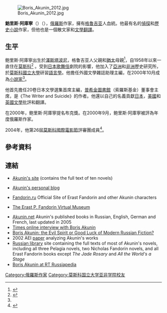 [[File:Boris_Akunin_2012.jpg|thumb]]

'''鮑里斯·阿庫寧'''（{{lang-ru|Борис Акунин}}）（{{bd|1956年|5月20日}}），[[俄羅斯|俄羅斯]]作家，擁有[[格鲁吉亚|格鲁吉亚]]人血統。他最有名的[[偵探|偵探]]和[[歷史小說|歷史小說]]作家，但他也是一個散文家和[[文學|文學]][[翻譯|翻譯]]。

==生平==
鲍里斯·阿庫寧出生於[[澤斯塔波尼|澤斯塔波尼]]，格鲁吉亚人父親和[[猶太|猶太]]母親<ref>{{cite web |author=borisakunin 29 мая, 2011 |url=http://borisakunin.livejournal.com/22718.html |title=Любовь к истории - Фото как хокку (или танка): конкурс |publisher=Borisakunin.livejournal.com |date=2011-04-29 |accessdate=2012-07-14 |archive-date=2012-03-24 |archive-url=https://web.archive.org/web/20120324034948/http://borisakunin.livejournal.com/22718.html |dead-url=no }}</ref>，自1958年以來一直住在[[莫斯科|莫斯科]]<ref name="lenta">{{cite web|url=http://www.lenta.ru/lib/14183665/|title=Чхартишвили, Григорий|work=Collection of materials by [[Lenta.ru|Lenta.ru]]|language=ru|accessdate=26 November 2009|archive-date=2020-10-29|archive-url=https://web.archive.org/web/20201029112237/https://lenta.ru/lib/14183665/|dead-url=no}}</ref> 。受到[[日本|日本]][[歌舞伎|歌舞伎]]劇院的影響，他加入了[[亞洲|亞洲]]和[[非洲|非洲]]歷史研究所，於[[莫斯科國立大學|莫斯科國立大學]]研習[[語言學|語言學]]。他擔任外國文學雜誌助理主編，在2000年10月成為[[小說家|小說家]]<ref name="lenta" />。

他首先擔任20卷日本文學選集首席主編，[[普希金|普希金]][[圖書館|圖書館]]（索羅斯基金）董事會主席，是《The Writer and Suicide》的作者。他還以自己的名義貢獻[[日本|日本]]，[[美國|美國]]和[[英國文學|英國文學]]批評和翻譯。


在2000年，鲍里斯·阿庫寧提名布克獎。在2000年9月，鲍里斯·阿庫寧被評為年度俄羅斯作家。

2004年，他第26屆[[莫斯科國際電影節|莫斯科國際電影節]]評審團成員<ref name="Moscow2004">{{cite web |url=http://www.moscowfilmfestival.ru/miff34/eng/archives/?year=2004 |title=26th Moscow International Film Festival (2004) |accessdate=2013-04-06 |work=MIFF |deadurl=yes |archiveurl=https://web.archive.org/web/20130403123603/http://moscowfilmfestival.ru/miff34/eng/archives/?year=2004 |archivedate=2013-04-03 }}</ref>。

==參考資料==
{{Reflist}}

==連結==
{{Commons category|Boris Akunin}}
*{{Ru icon}} [http://akunin.ru/ Akunin's site] {{Wayback|url=http://akunin.ru/ |date=20110902035604 }} (contains the full text of ten novels)
*{{Ru icon}} [https://web.archive.org/web/20110423005618/http://borisakunin.livejournal.com/ Akunin's personal blog]
*{{Ru icon}} [https://web.archive.org/web/20131104171044/http://www.fandorin.ru/ Fandorin.ru] Official Site of Erast Fandorin and other Akunin characters
*{{Ru icon}} [https://web.archive.org/web/20090624075201/http://museum.fandorin.ru/ The Erast P. Fandorin Virtual Museum]
*[https://web.archive.org/web/20050805232105/http://www.akunin.net/ Akunin.net] Akunin's published books in Russian, English, German and French, last updated in 2005
*[http://www.timesonline.co.uk/article/0,,23116-1721532,00.html Times online interview with Boris Akunin]
*[http://www.russia-ic.com/culture_art/literature/236/ Boris Akunin: the Evil Spirit or Good Luck of Modern Russian Fiction?] {{Wayback|url=http://www.russia-ic.com/culture_art/literature/236/ |date=20071108222641 }}
*2002 AEI [https://web.archive.org/web/20070221182932/http://www.aei.org/docLib/20030104_ro.pdf paper] analyzing Akunin's works
*[http://www.lib.ru/RUSS_DETEKTIW/BAKUNIN/ Russian library] {{Wayback|url=http://www.lib.ru/RUSS_DETEKTIW/BAKUNIN/ |date=20210531063716 }} site containing the full texts of most of Akunin's novels, including all three Pelagia novels, two Nicholas Fandorin novels, and all Erast Fandorin books except ''The Jade Rosary'' and ''All the World's a Stage''
*[http://russiapedia.rt.com/prominent-russians/literature/boris-akunin/ Boris Akunin at RT Russiapedia] {{Wayback|url=http://russiapedia.rt.com/prominent-russians/literature/boris-akunin/ |date=20210303165434 }}

{{Boris Akunin}}

{{Authority control}}

{{DEFAULTSORT:Akunin, Boris}}

[[Category:俄羅斯作家|Category:俄羅斯作家]]
[[Category:莫斯科国立大学亚非学院校友|Category:莫斯科国立大学亚非学院校友]]